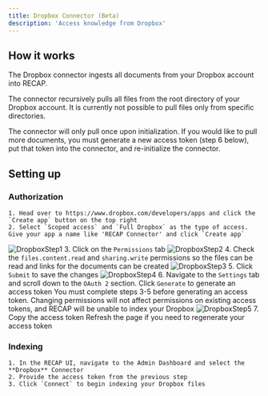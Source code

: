 ```yaml
---
title: Dropbox Connector (Beta)
description: 'Access knowledge from Dropbox'
---
```


## How it works
The Dropbox connector ingests all documents from your Dropbox account into RECAP.

The connector recursively pulls all files from the root directory of your Dropbox account. It is currently not possible to pull files only from specific directories.

The connector will only pull once upon initialization. If you would like to pull more documents, you must generate a new access token (step 6 below), put that token into the connector, and re-initialize the connector.

## Setting up
### Authorization
    1. Head over to https://www.dropbox.com/developers/apps and click the `Create app` button on the top right
    2. Select `Scoped access` and `Full Dropbox` as the type of access. Give your app a name like 'RECAP Connector' and click `Create app`
![DropboxStep1](/images/connectors/dropbox/dropbox-connector-1.png)
    3. Click on the `Permissions` tab
![DropboxStep2](/images/connectors/dropbox/dropbox-connector-2.png)
    4. Check the `files.content.read` and `sharing.write` permissions so the files can be read and links for the documents can be created
![DropboxStep3](/images/connectors/dropbox/dropbox-connector-3.png)
    5. Click `Submit` to save the changes
![DropboxStep4](/images/connectors/dropbox/dropbox-connector-4.png)
    6. Navigate to the `Settings` tab and scroll down to the `OAuth 2` section. Click `Generate` to generate an access token
    <Warning>You must complete steps 3-5 before generating an access token. Changing permissions will not affect permissions on existing access tokens, and RECAP will be unable to index your Dropbox</Warning>
![DropboxStep5](/images/connectors/dropbox/dropbox-connector-5.png)
    7. Copy the access token
    <Info>Refresh the page if you need to regenerate your access token</Info>

### Indexing
    1. In the RECAP UI, navigate to the Admin Dashboard and select the **Dropbox** Connector
    2. Provide the access token from the previous step
    3. Click `Connect` to begin indexing your Dropbox files
